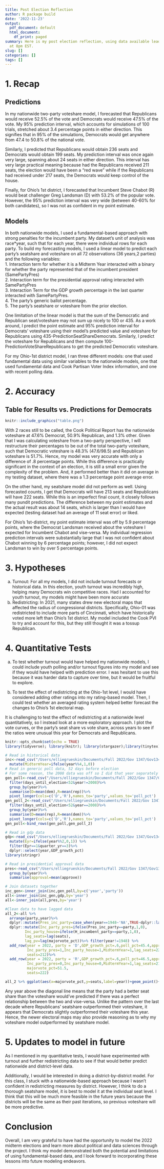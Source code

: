 ```yaml
---
title: Post Election Reflection
author: R package build
date: '2022-11-23'
output:
  pdf_document: default
  html_document:
    df_print: paged
summary: Here is my post election reflection, using data available leading up to 11/23
  at 8pm EST.
slug: []
categories: []
tags: []
---
```


# 1.	Recap

## Predictions
In my nationwide two-party voteshare model, I forecasted that Republicans would receive 52.5% of the vote and Democrats would receive 47.5% of the vote. My 95% prediction interval, which accounts for simulations of 100 trials, stretched about 3.4 percentage points in either direction. This signifies that in 95% of the simulations, Democrats would get anywhere from 47.4 to 50.8% of the national vote. 

Similarly, I predicted that Republicans would obtain 236 seats and Democrats would obtain 199 seats. My prediction interval was once again very large, spanning about 24 seats in either direction. This interval has very large practical meaning because had the Republicans received 211 seats, the election would have been a “red wave” while if the Republicans had received under 217 seats, the Democrats would keep control of the house.

Finally, for Ohio’s 1st district, I forecasted that Incumbent Steve Chabot (R) would beat challenger Greg Landsman (D) with 53.2% of the popular vote. However, the 95% prediction interval was very wide (between 40-60% for both candidates), so I was not as confident in my point estimate. 


## Models 

In both nationwide models, I used a fundamental-based approach with strong penalties for the incumbent party. My dataset’s unit of analysis was race*year, such that for each year, there were individual rows for each party.
 To build my forecasting models, I used a linear model to predict each party’s seatshare and voteshare on all 72 observations (36 years,2 parties) and the following variables: \
1. Interaction term for whether it is a Midterm Year interacted with a binary for whether the party represented that of the incumbent president (SamePartyPres) \
2. Interaction term for the presidential approval rating interacted with SamePartyPres\
3. Interaction Term for the GDP growth percentage in the last quarter interacted with SamePartyPres.  \
4. The party’s generic ballot percentage. \
5. The party’s seatshare or voteshare from the prior election. 

One limitation of the linear model is that the sum of the Democratic and Republican seat/voteshare may not sum up nicely to 100 or 435. As a work around, I predict the point estimate and 95% prediction interval for Democrats’ voteshare using their model’s predicted value and voteshare for Republicans using 435-PredictionSeatShareDemocrats. Similarly, I predict the voteshare for Republicans and then compute 100-PredictionVoteShareRepublicans to get the predicted Democratic voteshare.

For my Ohio-1st district model, I ran three different models: one that used fundamental data using similar variables to the nationwide models, one that used fundamental data and Cook Partisan Voter Index information, and one with recent polling data. 

# 2.	Accuracy

## Table for Results vs. Predictions for Democrats
```r
knitr::include_graphics("table.png")
```
With 2 races still to be called, the Cook Political Report has the nationwide voteshare at 47.6% Democrat, 50.9% Republican, and 1.3% other. Given that I was calculating voteshare from a two-party perspective, I will restructure their percentages to be out of the total two-party voteshare, such that Democratic voteshare is 48.3% (47.6/98.5) and Republican voteshare is 51.7%. Hence, my model was very accurate with only a difference of .8 percentage points. While this difference is practically significant in the context of an election, it is still a small error given the complexity of the problem. And, it performed better than it did on average in my testing dataset, where there was a 1.3 percentage point average error.

On the other hand, my seatshare model did not perform as well. Using forecasted counts, I get that Democrats will have 213 seats and Republicans will have 222 seats. While this is an imperfect final count, it closely follows many pundit predictions. The difference between my point estimates and the actual result was about 14 seats, which is larger than I would have expected (testing dataset had an average of 11 seat error) or liked. 

For Ohio’s 1st-district, my point estimate interval was off by 5.9 percentage points, where the Democrat Landsman received about the voteshare I expected for Incumbent Chabot and vise-versa. My individual regression prediction intervals were substantially large that I was not confident about Chabot winning by 6 percentage points; however, I did not expect Landsman to win by over 5 percentage points.


# 3.	Hypotheses 
a.	Turnout: For all my models, I did not include turnout forecasts or historical data. In this election, youth turnout was incredibly high, helping many Democrats win competitive races. Had I accounted for youth turnout, my models might have been more accurate 
b.	Redistricting: In 2021, many states drew new electoral maps that affected the radius of congressional districts. Specifically, Ohio-01 was redistricted to include more parts of Cincinnati, which have historically voted more left than Ohio’s 1st district. My model included the Cook PVI to try and account for this, but they still thought it was a tossup Republican.

# 4.	Quantitative Tests 
a.	To test whether turnout would have helped my nationwide models, I could include youth polling and/or turnout figures into my model and see if they would have helped with prediction error. I was hesitant to use this because it was harder data to capture over time, but it would be fruitful to explore.

b.	To test the effect of redistricting at the Ohio-1st level, I would have considered adding other ratings into my rating-based model. Then, I could test whether an averaged rating system helped better forecast the changes to Ohio’s 1st electoral map.

It is challenging to test the effect of redistricting at a nationwide level quantitatively, so 
I instead look at a more exploratory approach. I plot the vote curves, or the party's seat share vs vote share, across years to see if the ratios were unusual this year for Democrats and Republicans. 

```r
knitr::opts_chunk$set(echo = TRUE)
library(tidyverse); library(knitr); library(stargazer);library(tinytex);library(lubridate)
```

```r
# Read in historical data
inc<-read_csv("/Users/elliegrueskin/Documents/Fall 2022/Gov 1347/Gov1347/data/by_nation/inc_pop_vote_df.csv")%>%
  mutate(MidtermYear=ifelse(year%%4,1,0)) 
# Read in generic poll data, 52 days before election
# For some reason, the 2008 data was off so I did that year separately
gen_poll<-read_csv("/Users/elliegrueskin/Documents/Fall 2022/Gov 1347/Gov1347/data/by_nation/GenericPolls1942_2020.csv")%>%
  filter(days_until_election<52&year!=2008)%>%
  group_by(year)%>%
  summarise(D=mean(dem),R=mean(rep))%>%
  pivot_longer(cols=c('D','R'),names_to='party',values_to='poll_pct')
gen_poll_2<-read_csv("/Users/elliegrueskin/Documents/Fall 2022/Gov 1347/Gov1347/data/by_nation/GenericPolls1942_2020.csv")%>%
  filter(days_until_election<52&year==2008)%>%
  group_by(year)%>%
  summarise(D=mean(rep),R=mean(dem))%>%
  pivot_longer(cols=c('D','R'),names_to='party',values_to='poll_pct')
gen_poll<-bind_rows(gen_poll,gen_poll_2)

# Read in gdp data
gdp<-read_csv("/Users/elliegrueskin/Documents/Fall 2022/Gov 1347/Gov1347/data/by_nation/GDP_quarterly.csv")%>%
  mutate(Eyr=ifelse(year%%2,0,1)) %>%
  filter(Eyr==1&quarter_yr==3)%>%
  dplyr::select(year,GDP_growth_pct)
library(stringr)

# Read in presidential approval data 
pres<-read_csv("/Users/elliegrueskin/Documents/Fall 2022/Gov 1347/Gov1347/data/by_nation/pres_approval_gallup_1941-2022.csv")%>%
  group_by(year)%>%
  summarise(approval=mean(approve))

# Join datasets together
inc_gen<-inner_join(inc,gen_poll,by=c('year','party'))
all<-inner_join(inc_gen,gdp,by='year')
all<-inner_join(all,pres,by='year')

#Clean data to have lagged data
all_2<-all %>% 
  arrange(party,year)%>%
  dplyr::mutate(Pres_inc_party=case_when(year==1948~'NA',TRUE~dplyr::lag(president_party,  n=1)))%>%
  dplyr::mutate(Inc_party_pres=ifelse(Pres_inc_party==party,1,0),
         Inc_party_house=ifelse(H_incumbent_party==party,1,0),
         lag_seats=lag(seats),
         lag_pv=lag(majorvote_pct))%>% filter(year!=1948) %>%
  add_row(year = 2022, party = 'D',GDP_growth_pct=.6,poll_pct=45.4,approval=42.1,
          Inc_party_pres=1,Inc_party_house=1,MidtermYear=1,lag_seats=222,lag_pv=51.5,majorvote_pct=48.5,
          seats=212)%>%
  add_row(year = 2022, party = 'R',GDP_growth_pct=.6,poll_pct=46.5,approval=42.1,
          Inc_party_pres=0,Inc_party_house=0,MidtermYear=1,lag_seats=212,lag_pv=48.5,
          majorvote_pct=51.5,
          seats=222)
```
```r
all_2 %>% ggplot(aes(x=majorvote_pct,y=seats,label=year))+geom_point()+geom_label()+facet_wrap(~party)+geom_abline(slope=8.75,intercept=-221)+labs(title='Seat Share Vs. Vote Share by Party, Year',subtitle='Diagonal line represents perfect relationship between two')
```

Any year above the diagonal line means that the party had a better seat share than the voteshare
would've predicted if there was a perfect relationship between the two and vise-versa. Unlike the pattern 
over the last decade where Republicans' seatshare outperformed their voteshare, it appears
that Democrats slightly outperformed their voteshare this year. Hence, the newer electoral maps may also
provide reasoning as to why my voteshare model outperformed by seatshare model.



# 5.	Updates to model in future
As I mentioned in my quantitative tests, I would have experimented with turnout and further redistricting data to see if that would better predict nationwide and district-level data.
 
Additionally, I would be interested in doing a district-by-district model. For this class, I stuck with a nationwide-based approach because I wasn’t confident in redistricting measures by district. However, I think to do a thorough seatshare model, it is best to model it at the individual seat level. I think that this will be much more feasible in the future years because the districts will be the same as their past iterations, so previous voteshare will be more predictive. 

# Conclusion

Overall, I am very grateful to have had the opportunity to model the 2022 midterm elections
and learn more about political and data sciences through the project. I think my model
demonstrated both the potential and limitations of using fundamental-based data, and
I look forward to incorporating these lessons into future modeling endeavors. 


